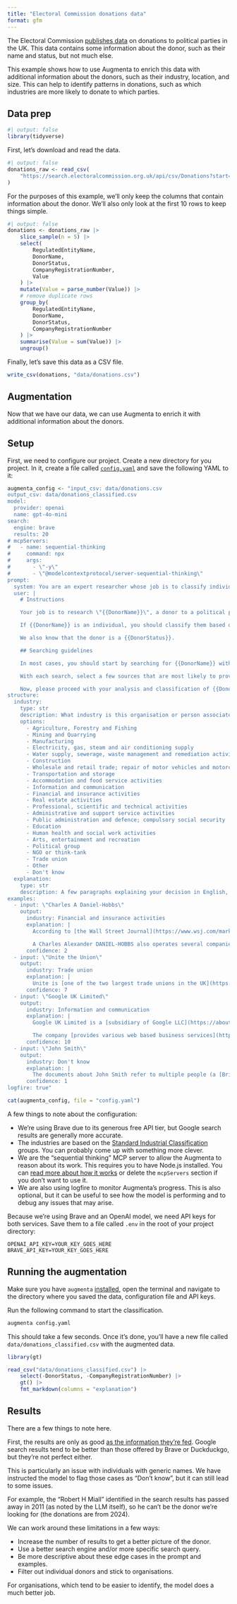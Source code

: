 ```yaml
---
title: "Electoral Commission donations data"
format: gfm
---
```


The Electoral Commission [publishes data](https://search.electoralcommission.org.uk/?currentPage=1&rows=100&sort=AcceptedDate&order=desc&tab=1&et=pp&et=ppm&et=tp&et=perpar&et=rd&isIrishSourceYes=true&isIrishSourceNo=true&prePoll=false&postPoll=true&register=gb&register=ni&register=none&optCols=Register&optCols=CampaigningName&optCols=AccountingUnitsAsCentralParty&optCols=IsSponsorship&optCols=IsIrishSource&optCols=RegulatedDoneeType&optCols=CompanyRegistrationNumber&optCols=Postcode&optCols=NatureOfDonation&optCols=PurposeOfVisit&optCols=DonationAction&optCols=ReportedDate&optCols=IsReportedPrePoll&optCols=ReportingPeriodName&optCols=IsBequest&optCols=IsAggregation) on donations to political parties in the UK. This data contains some information about the donor, such as their name and status, but not much else.

This example shows how to use Augmenta to enrich this data with additional information about the donors, such as their industry, location, and size. This can help to identify patterns in donations, such as which industries are more likely to donate to which parties.

## Data prep

```r
#| output: false
library(tidyverse)
```

First, let's download and read the data.

```r
#| output: false
donations_raw <- read_csv(
    "https://search.electoralcommission.org.uk/api/csv/Donations?start={start}&rows=100&query=&sort=AcceptedDate&order=desc&et=pp&date=Accepted&from=2024-07-01&to=2024-09-30&rptPd=&prePoll=false&postPoll=true&register=ni&register=gb&isIrishSourceYes=true&isIrishSourceNo=true&includeOutsideSection75=true"
)
```

For the purposes of this example, we'll only keep the columns that contain information about the donor. We'll also only look at the first 10 rows to keep things simple.

```r
#| output: false
donations <- donations_raw |>
    slice_sample(n = 5) |>
    select(
        RegulatedEntityName,
        DonorName,
        DonorStatus,
        CompanyRegistrationNumber,
        Value
    ) |>
    mutate(Value = parse_number(Value)) |>
    # remove duplicate rows
    group_by(
        RegulatedEntityName,
        DonorName,
        DonorStatus,
        CompanyRegistrationNumber
    ) |>
    summarise(Value = sum(Value)) |>
    ungroup()
```

Finally, let's save this data as a CSV file.

```r
write_csv(donations, "data/donations.csv")
```

## Augmentation

Now that we have our data, we can use Augmenta to enrich it with additional information about the donors.

## Setup

First, we need to configure our project. Create a new directory for you project. In it, create a file called [`config.yaml`](/config.yaml) and save the following YAML to it:

```r
augmenta_config <- "input_csv: data/donations.csv
output_csv: data/donations_classified.csv
model:
  provider: openai
  name: gpt-4o-mini
search:
  engine: brave
  results: 20
# mcpServers:
#   - name: sequential-thinking
#     command: npx
#     args:
#       - \"-y\"
#       - \"@modelcontextprotocol/server-sequential-thinking\"
prompt:
  system: You are an expert researcher whose job is to classify individuals and companies based on their industry.
  user: |
    # Instructions

    Your job is to research \"{{DonorName}}\", a donor to a political party in the UK. Your will determine what industry {{DonorName}} belongs to. The entity could be a company, a trade group, a union, an individual, etc.

    If {{DonorName}} is an individual, you should classify them based on their profession or the industry they are closest associated with. If the documents are about multiple individuals, or if it's not clear which individual the documents refer to, please set the industry to \"Don't know\" and the confidence level to 1. For example, there's no way to know for certain that someone named \"John Smith\" in the documents is the same person as the donor in the Electoral Commission.

    We also know that the donor is a {{DonorStatus}}.

    ## Searching guidelines

    In most cases, you should start by searching for {{DonorName}} without any additional parameters. Where relevant, remove redundant words like \"company\", \"limited\", \"plc\", etc from the search query. If you need to perform another search, try to refine it by adding relevant keywords like \"industry\", \"job\", \"company\", etc. Note that each case will be different, so be flexible and adaptable. Unless necessary, limit your research to two or three searches.

    With each search, select a few sources that are most likely to provide relevant information. Access them using the tools provided. Be critical and use common sense. Use the sequential thinking tool to think about your next steps. ALWAYS cite your sources.

    Now, please proceed with your analysis and classification of {{DonorName}}.
structure:
  industry:
    type: str
    description: What industry is this organisation or person associated with?
    options:
      - Agriculture, Forestry and Fishing
      - Mining and Quarrying
      - Manufacturing
      - Electricity, gas, steam and air conditioning supply
      - Water supply, sewerage, waste management and remediation activities
      - Construction
      - Wholesale and retail trade; repair of motor vehicles and motorcycles
      - Transportation and storage
      - Accommodation and food service activities
      - Information and communication
      - Financial and insurance activities
      - Real estate activities
      - Professional, scientific and technical activities
      - Administrative and support service activities
      - Public administration and defence; compulsory social security
      - Education
      - Human health and social work activities
      - Arts, entertainment and recreation
      - Political group
      - NGO or think-tank
      - Trade union
      - Other
      - Don't know
  explanation:
    type: str
    description: A few paragraphs explaining your decision in English, formatted in Markdown. In the explanation, link to the most relevant sources from the provided documents. Include at least one inline URL.
examples:
  - input: \"Charles A Daniel-Hobbs\"
    output:
      industry: Financial and insurance activities
      explanation: |
        According to [the Wall Street Journal](https://www.wsj.com/market-data/quotes/SFNC/company-people/executive-profile/247375783), Mr. Charles Alexander DANIEL-HOBBS is the Chief Financial Officer and Executive Vice President of Simmons First National Corp, a bank holding company.

        A Charles Alexander DANIEL-HOBBS also operates several companies, such as [DIBDEN PROPERTY LIMITED](https://find-and-update.company-information.service.gov.uk/company/10126637), which Companies House classifies as \"Other letting and operating of own or leased real estate\". However, the information is not clear on whether these are the same person.
      confidence: 2
  - input: \"Unite the Union\"
    output:
      industry: Trade union
      explanation: |
        Unite is [one of the two largest trade unions in the UK](https://en.wikipedia.org/wiki/Unite_the_Union), with over 1.2 million members. It represents various industries, such as construction, manufacturing, transport, logistics and other sectors.
      confidence: 7
  - input: \"Google UK Limited\"
    output:
      industry: Information and communication
      explanation: |
        Google UK Limited is a [subsidiary of Google LLC](https://about.google/intl/ALL_uk/google-in-uk/), a multinational technology company that specializes in Internet-related services and products.

        The company [provides various web based business services](https://www.bloomberg.com/profile/company/1200719Z:LN), including a web based search engine which includes various options such as web, image, directory, and news searches.
      confidence: 10
  - input: \"John Smith\"
    output:
      industry: Don't know
      explanation: |
        The documents about John Smith refer to multiple people (a [British polician](https://en.wikipedia.org/wiki/John_Smith_(Labour_Party_leader)), an [explorer](https://en.wikipedia.org/wiki/John_Smith_(explorer)), a [singer-songwriter](https://johnsmithjohnsmith.com/)), so there's no way to accurately assess what industry this particular individual belongs to.
      confidence: 1
logfire: true"

cat(augmenta_config, file = "config.yaml")
```

A few things to note about the configuration:

- We're using Brave due to its generous free API tier, but Google search results are generally more accurate.
- The industries are based on the [Standard Industrial Classification](https://resources.companieshouse.gov.uk/sic/) groups. You can probably come up with something more clever.
- We are the "sequential thinking" MCP server to allow the Augmenta to reason about its work. This requires you to have Node.js installed. You can [read more about how it works](https://github.com/Global-Witness/augmenta/blob/main/docs/tools.md) or delete the `mcpServers` section if you don't want to use it.
- We are also using logfire to monitor Augmenta's progress. This is also optional, but it can be useful to see how the model is performing and to debug any issues that may arise.

Because we're using Brave and an OpenAI model, we need API keys for both services. Save them to a file called `.env` in the root of your project directory:

```
OPENAI_API_KEY=YOUR_KEY_GOES_HERE
BRAVE_API_KEY=YOUR_KEY_GOES_HERE
```

## Running the augmentation

Make sure you have `augmenta` [installed](https://github.com/Global-Witness/augmenta/tree/main?tab=readme-ov-file#installation), open the terminal and navigate to the directory where you saved the data, configuration file and API keys.

Run the following command to start the classification.

```bash
augmenta config.yaml
```

This should take a few seconds. Once it's done, you'll have a new file called `data/donations_classified.csv` with the augmented data.

```r
library(gt)

read_csv("data/donations_classified.csv") |>
    select(-DonorStatus, -CompanyRegistrationNumber) |>
    gt() |>
    fmt_markdown(columns = "explanation")
```

## Results

There are a few things to note here.

First, the results are only as good [as the information they're fed](https://en.wikipedia.org/wiki/Garbage_in%2C_garbage_out). Google search results tend to be better than those offered by Brave or Duckduckgo, but they're not perfect either.

This is particularly an issue with individuals with generic names. We have instructed the model to flag those cases as "Don't know", but it can still lead to some issues.

For example, the "Robert H Miall" identified in the search results has passed away in 2011 (as noted by the LLM itself), so he can't be the donor we're looking for (the donations are from 2024).

We can work around these limitations in a few ways:

- Increase the number of results to get a better picture of the donor.
- Use a better search engine and/or more specific search query.
- Be more descriptive about these edge cases in the prompt and examples.
- Filter out individual donors and stick to organisations.

For organisations, which tend to be easier to identify, the model does a much better job.
